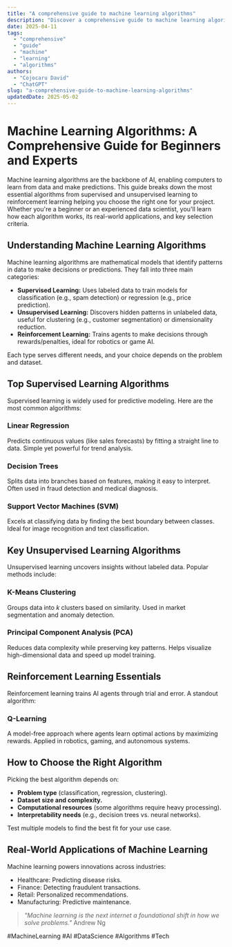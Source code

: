 ```yaml
---
title: "A comprehensive guide to machine learning algorithms"
description: "Discover a comprehensive guide to machine learning algorithms with this in-depth guide, providing actionable insights and practical tips to boost your knowledge and results."
date: 2025-04-11
tags:
  - "comprehensive"
  - "guide"
  - "machine"
  - "learning"
  - "algorithms"
authors:
  - "Cojocaru David"
  - "ChatGPT"
slug: "a-comprehensive-guide-to-machine-learning-algorithms"
updatedDate: 2025-05-02
---
```


# Machine Learning Algorithms: A Comprehensive Guide for Beginners and Experts  

Machine learning algorithms are the backbone of AI, enabling computers to learn from data and make predictions. This guide breaks down the most essential algorithms from supervised and unsupervised learning to reinforcement learning helping you choose the right one for your project. Whether you're a beginner or an experienced data scientist, you'll learn how each algorithm works, its real-world applications, and key selection criteria.  

## Understanding Machine Learning Algorithms  

Machine learning algorithms are mathematical models that identify patterns in data to make decisions or predictions. They fall into three main categories:  

- **Supervised Learning:** Uses labeled data to train models for classification (e.g., spam detection) or regression (e.g., price prediction).  
- **Unsupervised Learning:** Discovers hidden patterns in unlabeled data, useful for clustering (e.g., customer segmentation) or dimensionality reduction.  
- **Reinforcement Learning:** Trains agents to make decisions through rewards/penalties, ideal for robotics or game AI.  

Each type serves different needs, and your choice depends on the problem and dataset.  

## Top Supervised Learning Algorithms  

Supervised learning is widely used for predictive modeling. Here are the most common algorithms:  

### Linear Regression  
Predicts continuous values (like sales forecasts) by fitting a straight line to data. Simple yet powerful for trend analysis.  

### Decision Trees  
Splits data into branches based on features, making it easy to interpret. Often used in fraud detection and medical diagnosis.  

### Support Vector Machines (SVM)  
Excels at classifying data by finding the best boundary between classes. Ideal for image recognition and text classification.  

## Key Unsupervised Learning Algorithms  

Unsupervised learning uncovers insights without labeled data. Popular methods include:  

### K-Means Clustering  
Groups data into *k* clusters based on similarity. Used in market segmentation and anomaly detection.  

### Principal Component Analysis (PCA)  
Reduces data complexity while preserving key patterns. Helps visualize high-dimensional data and speed up model training.  

## Reinforcement Learning Essentials  

Reinforcement learning trains AI agents through trial and error. A standout algorithm:  

### Q-Learning  
A model-free approach where agents learn optimal actions by maximizing rewards. Applied in robotics, gaming, and autonomous systems.  

## How to Choose the Right Algorithm  

Picking the best algorithm depends on:  
- **Problem type** (classification, regression, clustering).  
- **Dataset size and complexity.**  
- **Computational resources** (some algorithms require heavy processing).  
- **Interpretability needs** (e.g., decision trees vs. neural networks).  

Test multiple models to find the best fit for your use case.  

## Real-World Applications of Machine Learning  

Machine learning powers innovations across industries:  
- Healthcare: Predicting disease risks.  
- Finance: Detecting fraudulent transactions.  
- Retail: Personalized recommendations.  
- Manufacturing: Predictive maintenance.  

> _"Machine learning is the next internet a foundational shift in how we solve problems."_   Andrew Ng  

#MachineLearning #AI #DataScience #Algorithms #Tech